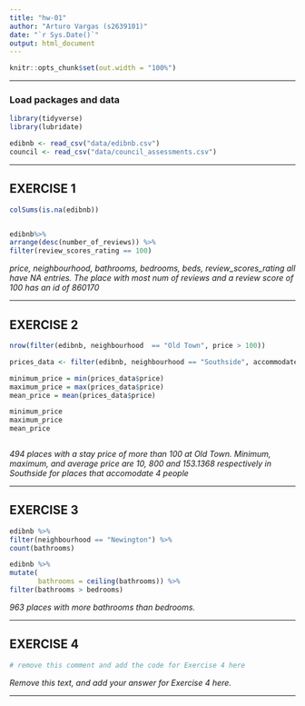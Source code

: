 ```yaml
---
title: "hw-01"
author: "Arturo Vargas (s2639101)"
date: "`r Sys.Date()`"
output: html_document
---
```


```r
knitr::opts_chunk$set(out.width = "100%")
```


------------------------------------------------------------------------------

### Load packages and data

```r
library(tidyverse)
library(lubridate)
```

```r
edibnb <- read_csv("data/edibnb.csv")
council <- read_csv("data/council_assessments.csv")
```

------------------------------------------------------------------------------


## EXERCISE 1

```r
colSums(is.na(edibnb))


edibnb%>%
arrange(desc(number_of_reviews)) %>%
filter(review_scores_rating == 100)


```


_price, neighbourhood, bathrooms, bedrooms, beds, review_scores_rating all have NA entries. The place with most num of reviews and a review score of 100 has an id of 860170 _

------------------------------------------------------------------------------

## EXERCISE 2

```r
nrow(filter(edibnb, neighbourhood  == "Old Town", price > 100))

prices_data <- filter(edibnb, neighbourhood == "Southside", accommodates >= 4)

minimum_price = min(prices_data$price)
maximum_price = max(prices_data$price)
mean_price = mean(prices_data$price)

minimum_price
maximum_price
mean_price



```


_494 places with a stay price of more than 100 at Old Town. Minimum, maximum, and average price are 10, 800 and 153.1368 respectively in Southside for places that accomodate 4 people_


------------------------------------------------------------------------------

## EXERCISE 3

```r
edibnb %>%
filter(neighbourhood == "Newington") %>%
count(bathrooms)

edibnb %>%
mutate(
       bathrooms = ceiling(bathrooms)) %>%
filter(bathrooms > bedrooms)


```


_963 places with more bathrooms than bedrooms._



------------------------------------------------------------------------------

## EXERCISE 4

```r
# remove this comment and add the code for Exercise 4 here

```


_Remove this text, and add your answer for Exercise 4 here._


------------------------------------------------------------------------------
